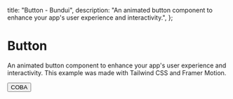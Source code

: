   title: "Button - Bundui",
  description:
    "An animated button component to enhance your app's user experience and interactivity.",
};


# Button

An animated button component to enhance your app's user experience and interactivity. This example was made with Tailwind CSS and Framer Motion.

<Button>COBA</Button>
